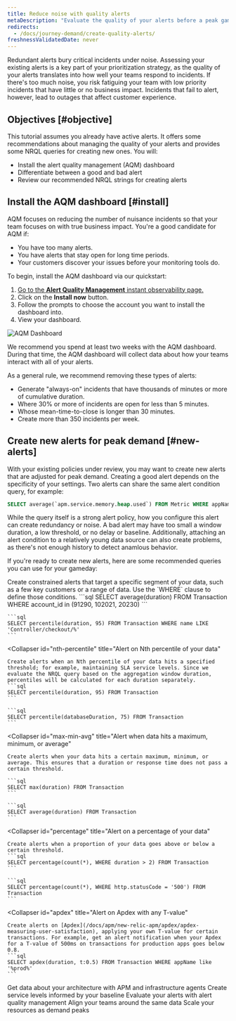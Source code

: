 ```yaml
---
title: Reduce noise with quality alerts
metaDescription: "Evaluate the quality of your alerts before a peak gameday event by installing the alert quality management dashboard."
redirects:
  - /docs/journey-demand/create-quality-alerts/
freshnessValidatedDate: never
---
```



Redundant alerts bury critical incidents under noise. Assessing your existing alerts is a key part of your prioritization strategy, as the quality of your alerts translates into how well your teams respond to incidents. If there's too much noise, you risk fatiguing your team with low priority incidents that have little or no business impact. Incidents that fail to alert, however, lead to outages that affect customer experience. 

## Objectives [#objective]

This tutorial assumes you already have active alerts. It offers some recommendations about managing the quality of your alerts and provides some NRQL queries for creating new ones. You will:

* Install the alert quality management (AQM) dashboard
* Differentiate between a good and bad alert
* Review our recommended NRQL strings for creating alerts

## Install the AQM dashboard [#install]

AQM focuses on reducing the number of nuisance incidents so that your team focuses on <InlinePopover type="alerts" /> with true business impact. You're a good candidate for AQM if:

* You have too many alerts.
* You have alerts that stay open for long time periods.
* Your customers discover your issues before your monitoring tools do.

To begin, install the AQM dashboard via our quickstart:

1. [Go to the <DNT>**Alert Quality Management**</DNT> instant observability page.](https://newrelic.com/instant-observability/alert-quality-management)
1. Click on the <DNT>**Install now**</DNT> button.
1. Follow the prompts to choose the account you want to install the dashboard into.
1. View your dashboard.

<img
    title="AQM Dashboard"
    alt="AQM Dashboard"
    src={alertsAQMDashboard}
/>

We recommend you spend at least two weeks with the AQM dashboard. During that time, the AQM dashboard will collect data about how your teams interact with all of your alerts.

As a general rule, we recommend removing these types of alerts:

* Generate "always-on" incidents that have thousands of minutes or more of cumulative duration.
* Where 30% or more of incidents are open for less than 5 minutes.
* Whose mean-time-to-close is longer than 30 minutes.
* Create more than 350 incidents per week.

## Create new alerts for peak demand [#new-alerts]

With your existing policies under review, you may want to create new alerts that are adjusted for peak demand. Creating a good alert depends on the specificity of your settings. Two alerts can share the same alert condition query, for example:

```sql
SELECT average(`apm.service.memory.heap.used`) FROM Metric WHERE appName = 'Inventory Service'
```

While the query itself is a strong alert policy, how you configure this alert can create redundancy or noise. A bad alert may have too small a window duration, a low threshold, or no delay or baseline. Additionally, attaching an alert condition to a relatively young data source can also create problems, as there's not enough history to detect anamlous behavior. 

If you're ready to create new alerts, here are some recommended queries you can use for your gameday:

<CollapserGroup>
  <Collapser
    id="constrained-alerts"
    title="Alert on specific segments of your data"
  >
    Create constrained alerts that target a specific segment of your data, such as a few key customers or a range of data. Use the `WHERE` clause to define those conditions.
    ```sql
    SELECT average(duration) FROM Transaction WHERE account_id in (91290, 102021, 20230)
    ```

    ```sql
    SELECT percentile(duration, 95) FROM Transaction WHERE name LIKE 'Controller/checkout/%'
    ```
  </Collapser>

  <Collapser
    id="nth-percentile"
    title="Alert on Nth percentile of your data"
  >
    Create alerts when an Nth percentile of your data hits a specified threshold; for example, maintaining SLA service levels. Since we evaluate the NRQL query based on the aggregation window duration, percentiles will be calculated for each duration separately.
    ```sql
    SELECT percentile(duration, 95) FROM Transaction
    ```

    ```sql
    SELECT percentile(databaseDuration, 75) FROM Transaction
    ```
  </Collapser>

  <Collapser
    id="max-min-avg"
    title="Alert when data hits a maximum, minimum, or average"
  >
    Create alerts when your data hits a certain maximum, minimum, or average. This ensures that a duration or response time does not pass a certain threshold.
    
    ```sql
    SELECT max(duration) FROM Transaction
    ```

    ```sql
    SELECT average(duration) FROM Transaction
    ```
  </Collapser>

  <Collapser
    id="percentage"
    title="Alert on a percentage of your data"
  >
    Create alerts when a proportion of your data goes above or below a certain threshold.
    ```sql
    SELECT percentage(count(*), WHERE duration > 2) FROM Transaction
    ```

    ```sql
    SELECT percentage(count(*), WHERE http.statusCode = '500') FROM Transaction
    ```
  </Collapser>

  <Collapser
    id="apdex"
    title="Alert on Apdex with any T-value"
  >
    Create alerts on [Apdex](/docs/apm/new-relic-apm/apdex/apdex-measuring-user-satisfaction), applying your own T-value for certain transactions. For example, get an alert notification when your Apdex for a T-value of 500ms on transactions for production apps goes below 0.8.
    ```sql
    SELECT apdex(duration, t:0.5) FROM Transaction WHERE appName like '%prod%'
    ```
  </Collapser>
</CollapserGroup>

<DocTiles numbered>
    <DocTile title='Get started' path="/docs/journey-demand/get-started">Get data about your architecture with APM and infrastructure agents</DocTile>
    <DocTile title='Create service levels for gameday' path="/docs/journey-demand/find-your-baseline/">Create service levels informed by your baseline </DocTile>
</DocTiles>

<DocTiles>
    <DocTile title='Reduce noise with quality alerts' number='3' path="/docs/journey-demand/create-quality-alerts/" label={{text: "You are here", color: "orange"}}>Evaluate your alerts with alert quality management</DocTile>
    <DocTile title='Align your teams with workloads' number='4' path="/docs/journey-demand/organize-data-workloads/">Align your teams around the same data</DocTile>    
    <DocTile title='Autoscale your infrastructure with Kubernetes' number='5' path="/docs/journey-demand/autoscale-your-infra/"> Scale your resources as demand peaks</DocTile>
</DocTiles>
